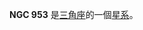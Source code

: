 {{NGCInfoBox|NGCID=NGC 953|發現者=德亞瑞司特|發現日期=1865年9月26日|其他編號=UGC 1991,MCG 5-7-1,ZWG 504.104|曆元=J2000.0|赤經=31分9.8秒
|赤緯=29°35'20"|星座=三角座|星體=星系|星等=13.5|表面亮度=14.1|藍等=14.5}}

'''NGC 953''' 是[[三角座|三角座]]的一個[[星系|星系]]。

{{NGCReference|953}}
{{Catalogs|NGC=953}}